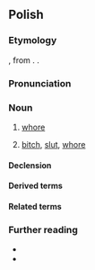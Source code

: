 {{also|dziwką}}
==Polish==

===Etymology===
{{inh+|pl|zlw-opl|dziéwka}}, from {{inh|pl|sla-pro|*děvъka}}. {{doublet|pl|dziewka|t1=girl}}.

===Pronunciation===
{{pl-p|a=Pl-dziwka.ogg}}

===Noun===
{{pl-noun|f|dim=dziweczka|aug=dziwa}}

# {{lb|pl|slang}} [[whore]] {{gl|prostitute}}
#: {{syn|pl|Thesaurus:prostytutka}}
# {{lb|pl|offensive}} [[bitch]], [[slut]], [[whore]]

====Declension====
{{pl-decl-noun-f}}

====Derived terms====
{{col3|pl|title=noun|dziwkarz}}

====Related terms====
{{col3|pl|title=nouns|dziewczę|dziewczyna|dziewica|dziewoja|dziewucha}}
{{col3|pl|title=adjectives|dziewczęcy|dziewczyński|dziewiczy|dziewuszy}}

===Further reading===
* {{R:pl:WSJP}}
* {{R:pl:PWN}}

{{C|pl|Female people|Prostitution}}